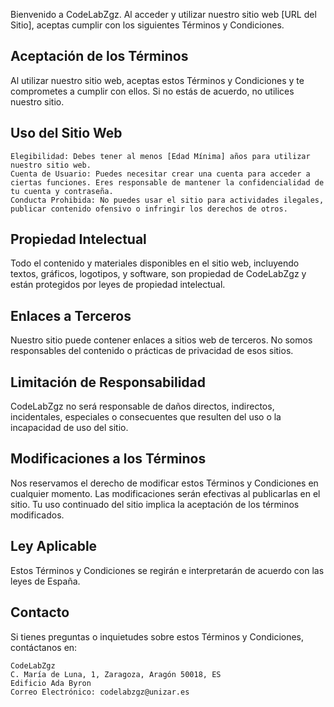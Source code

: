 ---
---

Bienvenido a CodeLabZgz. Al acceder y utilizar nuestro sitio web [URL del Sitio], aceptas cumplir con los siguientes Términos y Condiciones.

## Aceptación de los Términos

Al utilizar nuestro sitio web, aceptas estos Términos y Condiciones y te comprometes a cumplir con ellos. Si no estás de acuerdo, no utilices nuestro sitio.

## Uso del Sitio Web

    Elegibilidad: Debes tener al menos [Edad Mínima] años para utilizar nuestro sitio web.
    Cuenta de Usuario: Puedes necesitar crear una cuenta para acceder a ciertas funciones. Eres responsable de mantener la confidencialidad de tu cuenta y contraseña.
    Conducta Prohibida: No puedes usar el sitio para actividades ilegales, publicar contenido ofensivo o infringir los derechos de otros.

## Propiedad Intelectual

Todo el contenido y materiales disponibles en el sitio web, incluyendo textos, gráficos, logotipos, y software, son propiedad de CodeLabZgz y están protegidos por leyes de propiedad intelectual.

## Enlaces a Terceros

Nuestro sitio puede contener enlaces a sitios web de terceros. No somos responsables del contenido o prácticas de privacidad de esos sitios.

## Limitación de Responsabilidad

CodeLabZgz no será responsable de daños directos, indirectos, incidentales, especiales o consecuentes que resulten del uso o la incapacidad de uso del sitio.

## Modificaciones a los Términos

Nos reservamos el derecho de modificar estos Términos y Condiciones en cualquier momento. Las modificaciones serán efectivas al publicarlas en el sitio. Tu uso continuado del sitio implica la aceptación de los términos modificados.

## Ley Aplicable

Estos Términos y Condiciones se regirán e interpretarán de acuerdo con las leyes de España.

## Contacto

Si tienes preguntas o inquietudes sobre estos Términos y Condiciones, contáctanos en:

    CodeLabZgz
    C. María de Luna, 1, Zaragoza, Aragón 50018, ES
    Edificio Ada Byron
    Correo Electrónico: codelabzgz@unizar.es
